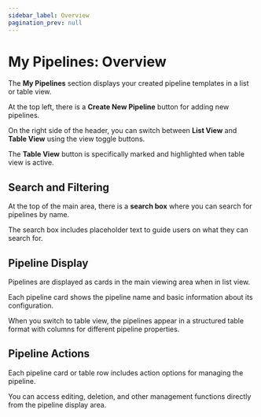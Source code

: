 ```yaml
---
sidebar_label: Overview
pagination_prev: null
---
```


# My Pipelines: Overview

The **My Pipelines** section displays your created pipeline templates in a list or table view.

At the top left, there is a **Create New Pipeline** button for adding new pipelines.

On the right side of the header, you can switch between **List View** and **Table View** using the view toggle buttons.

The **Table View** button is specifically marked and highlighted when table view is active.

## Search and Filtering

At the top of the main area, there is a **search box** where you can search for pipelines by name.

The search box includes placeholder text to guide users on what they can search for.

## Pipeline Display

Pipelines are displayed as cards in the main viewing area when in list view.

Each pipeline card shows the pipeline name and basic information about its configuration.

When you switch to table view, the pipelines appear in a structured table format with columns for different pipeline properties.

## Pipeline Actions

Each pipeline card or table row includes action options for managing the pipeline.

You can access editing, deletion, and other management functions directly from the pipeline display area.
